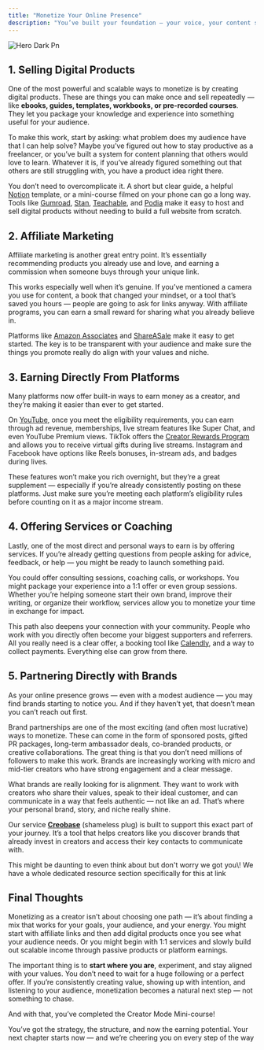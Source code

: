 ```yaml
---
title: "Monetize Your Online Presence"
description: "You’ve built your foundation — your voice, your content strategy, and your creative process — and now it’s time to talk about what many creators are most curious about: how do I actually make money from this?"
---
```


![Hero Dark Pn](/images/hero-dark.png)

## **1. Selling Digital Products**

One of the most powerful and scalable ways to monetize is by creating digital products. These are things you can make once and sell repeatedly — like **ebooks, guides, templates, workbooks, or pre-recorded courses**. They let you package your knowledge and experience into something useful for your audience.

To make this work, start by asking: what problem does my audience have that I can help solve? Maybe you’ve figured out how to stay productive as a freelancer, or you’ve built a system for content planning that others would love to learn. Whatever it is, if you’ve already figured something out that others are still struggling with, you have a product idea right there.

You don’t need to overcomplicate it. A short but clear guide, a helpful [Notion](https://www.notion.com/) template, or a mini-course filmed on your phone can go a long way. Tools like [Gumroad](https://gumroad.com/), [Stan](https://www.stan.store/), [Teachable](https://teachable.com/), and [Podia](https://www.podia.com/) make it easy to host and sell digital products without needing to build a full website from scratch.

## **2. Affiliate Marketing**

Affiliate marketing is another great entry point. It’s essentially recommending products you already use and love, and earning a commission when someone buys through your unique link.

This works especially well when it’s genuine. If you’ve mentioned a camera you use for content, a book that changed your mindset, or a tool that’s saved you hours — people are going to ask for links anyway. With affiliate programs, you can earn a small reward for sharing what you already believe in.

Platforms like [Amazon Associates](https://affiliate-program.amazon.com/) and [ShareASale](https://www.shareasale.com/info/) make it easy to get started. The key is to be transparent with your audience and make sure the things you promote really do align with your values and niche.

## **3. Earning Directly From Platforms**

Many platforms now offer built-in ways to earn money as a creator, and they’re making it easier than ever to get started.

On [YouTube](https://www.youtube.com/creators/partner-program/), once you meet the eligibility requirements, you can earn through ad revenue, memberships, live stream features like Super Chat, and even YouTube Premium views. TikTok offers the [Creator Rewards Program](https://www.tiktok.com/creator-academy/en/article/creator-rewards-program) and allows you to receive virtual gifts during live streams. Instagram and Facebook have options like Reels bonuses, in-stream ads, and badges during lives.

These features won’t make you rich overnight, but they’re a great supplement — especially if you’re already consistently posting on these platforms. Just make sure you’re meeting each platform’s eligibility rules before counting on it as a major income stream.

## **4. Offering Services or Coaching**

Lastly, one of the most direct and personal ways to earn is by offering services. If you’re already getting questions from people asking for advice, feedback, or help — you might be ready to launch something paid.

You could offer consulting sessions, coaching calls, or workshops. You might package your experience into a 1:1 offer or even group sessions. Whether you’re helping someone start their own brand, improve their writing, or organize their workflow, services allow you to monetize your time in exchange for impact.

This path also deepens your connection with your community. People who work with you directly often become your biggest supporters and referrers. All you really need is a clear offer, a booking tool like [Calendly](https://calendly.com/), and a way to collect payments. Everything else can grow from there.

## **5. Partnering Directly with Brands**

As your online presence grows — even with a modest audience — you may find brands starting to notice you. And if they haven’t yet, that doesn’t mean you can’t reach out first.

Brand partnerships are one of the most exciting (and often most lucrative) ways to monetize. These can come in the form of sponsored posts, gifted PR packages, long-term ambassador deals, co-branded products, or creative collaborations. The great thing is that you don’t need millions of followers to make this work. Brands are increasingly working with micro and mid-tier creators who have strong engagement and a clear message.

What brands are really looking for is alignment. They want to work with creators who share their values, speak to their ideal customer, and can communicate in a way that feels authentic — not like an ad. That’s where your personal brand, story, and niche really shine.

Our service [**Creobase**](https://creobase.com) (shameless plug) is built to support this exact part of your journey. It’s a tool that helps creators like you discover brands that already invest in creators and access their key contacts to communicate with.

<Tip>
  This might be daunting to even think about but don't worry we got you\! We have a whole dedicated resource section specifically for this at link
</Tip>

## **Final Thoughts**

Monetizing as a creator isn’t about choosing one path — it’s about finding a mix that works for your goals, your audience, and your energy. You might start with affiliate links and then add digital products once you see what your audience needs. Or you might begin with 1:1 services and slowly build out scalable income through passive products or platform earnings.

The important thing is to **start where you are**, experiment, and stay aligned with your values. You don’t need to wait for a huge following or a perfect offer. If you’re consistently creating value, showing up with intention, and listening to your audience, monetization becomes a natural next step — not something to chase.

And with that, you’ve completed the Creator Mode Mini-course\!

You’ve got the strategy, the structure, and now the earning potential. Your next chapter starts now — and we’re cheering you on every step of the way <Icon icon="heart" iconType="solid" color="#db00b0" />